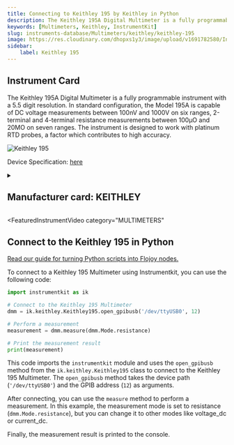 ```yaml
---
title: Connecting to Keithley 195 by Keithley in Python
description: The Keithley 195A Digital Multimeter is a fully programmable instrument with a 5.5 digit resolution. In standard configuration, the Model 195A is capable of DC voltage measurements between 100nV and 1000V on six ranges, 2-terminal and 4-terminal resistance measurements between 100µO and 20MO on seven ranges. The instrument is designed to work with platinum RTD probes, a factor which contributes to high accuracy.
keywords: [Multimeters, Keithley, InstrumentKit] 
slug: instruments-database/Multimeters/keithley/keithley-195 
image: https://res.cloudinary.com/dhopxs1y3/image/upload/v1691782580/Instruments/Multimeters/Keithley-195/Keithley-195.jpg
sidebar:
    label: Keithley 195 
---
```



## Instrument Card

The Keithley 195A Digital Multimeter is a fully programmable instrument with a 5.5 digit resolution. In standard configuration, the Model 195A is capable of DC voltage measurements between 100nV and 1000V on six ranges, 2-terminal and 4-terminal resistance measurements between 100µO and 20MO on seven ranges. The instrument is designed to work with platinum RTD probes, a factor which contributes to high accuracy.

![Keithley 195](https://res.cloudinary.com/dhopxs1y3/image/upload/v1691782580/Instruments/Multimeters/Keithley-195/Keithley-195.jpg)

Device Specification: [here](https://chrisgrossman.com/manuals/keithley/KEITHLEY-195A-Datasheet.pdf)

<details style={{ marginTop: "15px"}}>
<summary><h2 style={{display:'inline'}}>Manufacturer card: KEITHLEY</h2></summary>

![KEITHLEY](https://res.cloudinary.com/dhopxs1y3/image/upload/v1692806202/Instruments/Vendor%20Logos/Keithley.png)

Keithley Instruments is a measurement and instrument company headquartered in Solon, Ohio, that develops, manufactures, markets, and sells data acquisition products, as well as complete systems for high-volume production and assembly testing.

- Headquarters: Cleveland, Ohio, United States
- Yearly Revenue (millions, USD): 110.6
- Vendor Website: [here](https://www.tek.com/en)

</details>


<FeaturedInstrumentVideo
  category="MULTIMETERS"
></FeaturedInstrumentVideo>

## Connect to the Keithley 195 in Python

[Read our guide for turning Python scripts into Flojoy nodes.](https://docs.flojoy.ai/contribution/blocks/custom-flojoy-block/)



<Tabs>
<TabItem value="Flojoy" label="Flojoy" className="flojoy-instrument-tabs">

<SectionsCard category="MULTIMETERS" manufacturer="Keithley"></SectionsCard>

</TabItem>
<TabItem value="InstrumentKit" label="InstrumentKit">

To connect to a Keithley 195 Multimeter using Instrumentkit, you can use the following code:

```python
import instrumentkit as ik

# Connect to the Keithley 195 Multimeter
dmm = ik.keithley.Keithley195.open_gpibusb('/dev/ttyUSB0', 12)

# Perform a measurement
measurement = dmm.measure(dmm.Mode.resistance)

# Print the measurement result
print(measurement)
```

This code imports the `instrumentkit` module and uses the `open_gpibusb` method from the `ik.keithley.Keithley195` class to connect to the Keithley 195 Multimeter. The `open_gpibusb` method takes the device path (`'/dev/ttyUSB0'`) and the GPIB address (`12`) as arguments.

After connecting, you can use the `measure` method to perform a measurement. In this example, the measurement mode is set to resistance (`dmm.Mode.resistance`), but you can change it to other modes like voltage_dc or current_dc.

Finally, the measurement result is printed to the console.

</TabItem>
</Tabs>